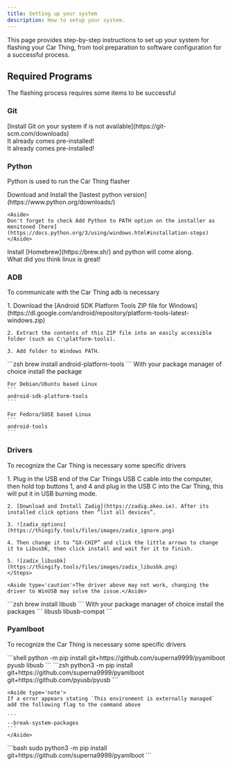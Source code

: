 ```yaml
---
title: Setting up your system
description: How to setup your system.
---
```




This page provides step-by-step instructions to set up your system for flashing your Car Thing, from tool preparation to software configuration for a successful process.

## Required Programs
The flashing process requires some items to be successful

### Git
<Tabs syncKey="system">

  <TabItem label="Windows" icon='seti:windows'>
    [Install Git on your system if is not available](https://git-scm.com/downloads)
  </TabItem>

  <TabItem label="macOS" icon='apple'>
    <Aside type='note'>It already comes pre-installed!</Aside>
  </TabItem>


  <TabItem label="Linux" icon='linux'>
    <Aside type='note'>It already comes pre-installed!</Aside>
  </TabItem>
</Tabs>


### Python

Python is used to run the Car Thing flasher 

<Tabs syncKey="system">

  <TabItem label="Windows" icon='seti:windows'>
    Download and Install the [lastest python version](https://www.python.org/downloads/)

    <Aside>
    Don't forget to check Add Python to PATH option on the installer as menitoned [here](https://docs.python.org/3/using/windows.html#installation-steps)
    </Aside>
  </TabItem>

  <TabItem label="macOS" icon='apple'>
    Install [Homebrew](https://brew.sh/) and python will come along.
  </TabItem>

  <TabItem label="Linux" icon='linux'>
    <Aside type='tip'>What did you think linux is great!</Aside>
  </TabItem>

</Tabs>

### ADB

To communicate with the Car Thing adb is necessary

<Tabs syncKey="system">
  <TabItem label="Windows" icon='seti:windows'>
  <Steps>
    1. Download the [Android SDK Platform Tools ZIP file for Windows](https://dl.google.com/android/repository/platform-tools-latest-windows.zip)
  
    2. Extract the contents of this ZIP file into an easily accessible folder (such as C:\platform-tools).

    3. Add folder to Windows PATH. 
  </Steps>
  </TabItem>
  
  <TabItem label="macOS" icon='apple'>
    ```zsh
    brew install android-platform-tools
    ```
  </TabItem>

  <TabItem label="Linux" icon='linux'>
    With your package manager of choice install the package

    For Debian/Ubuntu based Linux
    ```
    android-sdk-platform-tools
    ```

    For Fedora/SUSE based Linux
    ```
    android-tools
    ```
  </TabItem>
</Tabs>

### Drivers

To recognize the Car Thing is necessary some specific drivers

<Tabs syncKey="system">
  <TabItem label="Windows" icon='seti:windows'>
  <Steps>
    1. Plug in the USB end of the Car Things USB C cable into the computer, then hold top buttons 1, and 4 and plug in the USB C into the Car Thing, this will put it in USB burning mode.

    2. [Download and Install Zadig](https://zadig.akeo.ie). After its installed click options then “list all devices”.

    3. ![zadix_options](https://thingify.tools/files/images/zadix_ignore.png)

    4. Then change it to “GX-CHIP” and click the little arrows to change it to LibusbK, then click install and wait for it to finish.

    5. ![zadix_libusbk](https://thingify.tools/files/images/zadix_libusbk.png)
    </Steps>

    <Aside type='caution'>The driver above may not work, changing the driver to WinUSB may solve the issue.</Aside>
  </TabItem>
  
  <TabItem label="macOS" icon='apple'>
    ```zsh
    brew install libusb
    ```
  </TabItem>

  <TabItem label="Linux" icon='linux'>
    With your package manager of choice install the packages
    ```
    libusb libusb-compat
    ```
  </TabItem>
</Tabs>


### Pyamlboot

To recognize the Car Thing is necessary some specific drivers

<Tabs syncKey="system">
  <TabItem label="Windows" icon='seti:windows'>
  ```shell
  python -m pip install git+https://github.com/superna9999/pyamlboot pyusb libusb
  ```
  </TabItem>
  
  <TabItem label="macOS" icon='apple'>
    ```zsh
    python3 -m pip install git+https://github.com/superna9999/pyamlboot git+https://github.com/pyusb/pyusb
    ```

    <Aside type='note'>
    If a error appears stating `This environment is externally managed` add the following flag to the command above

    ```
    --break-system-packages
    ```
    </Aside>
  </TabItem>

  <TabItem label="Linux" icon='linux'>
    ```bash
    sudo python3 -m pip install git+https://github.com/superna9999/pyamlboot
    ```
  </TabItem>
</Tabs>
